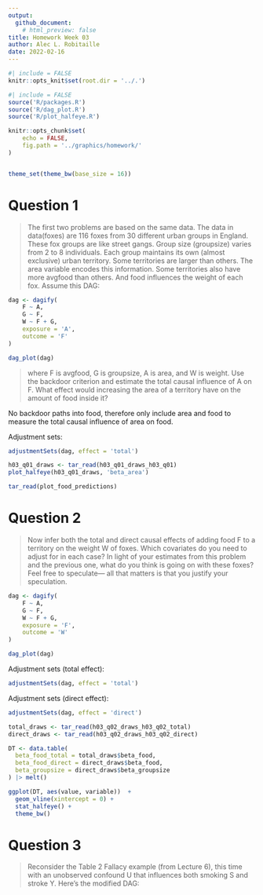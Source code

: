 ```yaml
---
output: 
  github_document:
    # html_preview: false
title: Homework Week 03
author: Alec L. Robitaille
date: 2022-02-16
---
```



```r
#| include = FALSE
knitr::opts_knit$set(root.dir = '../.')
```

```r
#| include = FALSE
source('R/packages.R')
source('R/dag_plot.R')
source('R/plot_halfeye.R')

knitr::opts_chunk$set(
	echo = FALSE,
	fig.path = '../graphics/homework/'
)


theme_set(theme_bw(base_size = 16))
```

# Question 1

> The first two problems are based on the same data. The data in data(foxes) are
116 foxes from 30 different urban groups in England. These fox groups are like
street gangs. Group size (groupsize) varies from 2 to 8 individuals. Each group
maintains its own (almost exclusive) urban territory. Some territories are
larger than others. The area variable encodes this information. Some territories
also have more avgfood than others. And food influences the weight of each fox.
Assume this DAG:

```r
dag <- dagify(
    F ~ A,
    G ~ F,
    W ~ F + G, 
    exposure = 'A',
    outcome = 'F'
)

dag_plot(dag)
```

> where F is avgfood, G is groupsize, A is area, and W is weight. Use the
backdoor criterion and estimate the total causal influence of A on F. What
effect would increasing the area of a territory have on the amount of food
inside it?

No backdoor paths into food, therefore only include area and food to measure 
the total causal influence of area on food.

Adjustment sets:
```r
adjustmentSets(dag, effect = 'total')
```

```r
h03_q01_draws <- tar_read(h03_q01_draws_h03_q01)
plot_halfeye(h03_q01_draws, 'beta_area')
```

```r
tar_read(plot_food_predictions)
```


# Question 2

> Now infer both the total and direct causal effects of adding food F to a
territory on the weight W of foxes. Which covariates do you need to adjust for
in each case? In light of your estimates from this problem and the previous one,
what do you think is going on with these foxes? Feel free to speculate— all that
matters is that you justify your speculation.

```r
dag <- dagify(
    F ~ A,
    G ~ F,
    W ~ F + G, 
    exposure = 'F',
    outcome = 'W'
)

dag_plot(dag)
```


Adjustment sets (total effect):
```r
adjustmentSets(dag, effect = 'total')
```


Adjustment sets (direct effect):
```r
adjustmentSets(dag, effect = 'direct')
```


```r
total_draws <- tar_read(h03_q02_draws_h03_q02_total)
direct_draws <- tar_read(h03_q02_draws_h03_q02_direct)

DT <- data.table(
  beta_food_total = total_draws$beta_food,
  beta_food_direct = direct_draws$beta_food,
  beta_groupsize = direct_draws$beta_groupsize
) |> melt()

ggplot(DT, aes(value, variable))  + 
  geom_vline(xintercept = 0) + 
  stat_halfeye() + 
  theme_bw()
```


# Question 3 

> Reconsider the Table 2 Fallacy example (from Lecture 6), this time with an
unobserved confound U that influences both smoking S and stroke Y. Here’s the
modified DAG:

